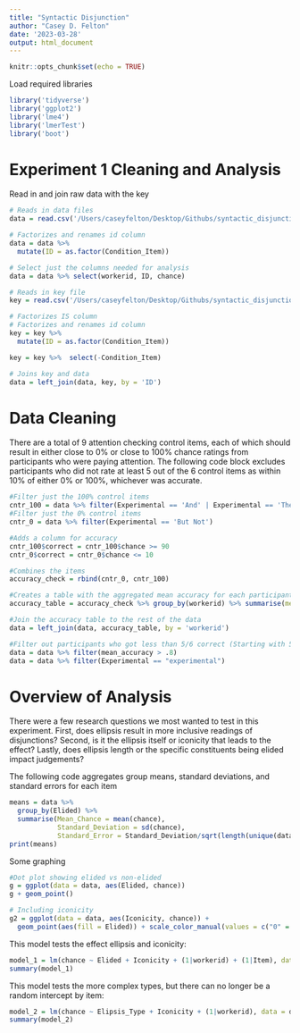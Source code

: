 ```yaml
---
title: "Syntactic Disjunction"
author: "Casey D. Felton"
date: '2023-03-28'
output: html_document
---
```


```r
knitr::opts_chunk$set(echo = TRUE)

```

Load required libraries
```r
library('tidyverse')
library('ggplot2')
library('lme4')
library('lmerTest')
library('boot')
```


# Experiment 1 Cleaning and Analysis
Read in and join raw data with the key
```r
# Reads in data files
data = read.csv('/Users/caseyfelton/Desktop/Githubs/syntactic_disjunction_html/Analysis/Data/Beta Data/beta.csv')

# Factorizes and renames id column
data = data %>% 
  mutate(ID = as.factor(Condition_Item))

# Select just the columns needed for analysis
data = data %>% select(workerid, ID, chance)

# Reads in key file
key = read.csv('/Users/caseyfelton/Desktop/Githubs/syntactic_disjunction_html/Analysis/Resources/key.csv')

# Factorizes IS column
# Factorizes and renames id column
key = key %>% 
  mutate(ID = as.factor(Condition_Item))

key = key %>%  select(-Condition_Item)

# Joins key and data
data = left_join(data, key, by = 'ID')
```


# Data Cleaning
There are a total of 9 attention checking control items, each of which should result in either close to 0% or close to 100% chance ratings from participants who were paying attention. The following code block excludes participants who did not rate at least 5 out of the 6 control items as within 10% of either 0% or 100%, whichever was accurate. 
```r
#Filter just the 100% control items
cntr_100 = data %>% filter(Experimental == 'And' | Experimental == 'Then')
#Filter just the 0% control items
cntr_0 = data %>% filter(Experimental == 'But Not')

#Adds a column for accuracy
cntr_100$correct = cntr_100$chance >= 90
cntr_0$correct = cntr_0$chance <= 10

#Combines the items
accuracy_check = rbind(cntr_0, cntr_100)

#Creates a table with the aggregated mean accuracy for each participant
accuracy_table = accuracy_check %>% group_by(workerid) %>% summarise(mean_accuracy = mean(correct))

#Join the accuracy table to the rest of the data
data = left_join(data, accuracy_table, by = 'workerid')

#Filter out participants who got less than 5/6 correct (Starting with 50, 8 are excluded, leaving 42)
data = data %>% filter(mean_accuracy > .8)
data = data %>% filter(Experimental == "experimental")
```

# Overview of Analysis
There were a few research questions we most wanted to test in this experiment. First, does ellipsis result in more inclusive readings of disjunctions? Second, is it the ellipsis itself or iconicity that leads to the effect? Lastly, does ellipsis length or the specific constituents being elided impact judgements?

The following code aggregates group means, standard deviations, and standard errors for each item
```r
means = data %>% 
  group_by(Elided) %>% 
  summarise(Mean_Chance = mean(chance),
            Standard_Deviation = sd(chance),
            Standard_Error = Standard_Deviation/sqrt(length(unique(data$workerid))))
print(means)
```

Some graphing
```r
#Dot plot showing elided vs non-elided
g = ggplot(data = data, aes(Elided, chance))
g + geom_point()

# Including iconicity
g2 = ggplot(data = data, aes(Iconicity, chance)) +
  geom_point(aes(fill = Elided)) + scale_color_manual(values = c("0" = "blue", "1" = "red"))
```

This model tests the effect ellipsis and iconicity:
```r
model_1 = lm(chance ~ Elided + Iconicity + (1|workerid) + (1|Item), data = data)
summary(model_1)
```

This model tests the more complex types, but there can no longer be a random intercept by item:
```r
model_2 = lm(chance ~ Elipsis_Type + Iconicity + (1|workerid), data = data)
summary(model_2)
```